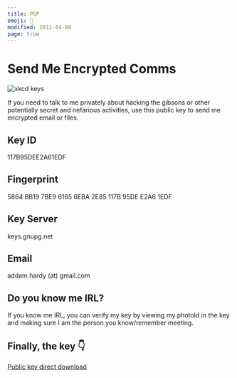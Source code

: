 ```yaml
---
title: PGP
emoji: 🔐
modified: 2012-04-08
page: true
---
```


# Send Me Encrypted Comms

![xkcd keys](http://imgs.xkcd.com/comics/responsible_behavior.png)

If you need to talk to me privately about hacking the gibsons or other potentially secret and nefarious activities, use this public key to send me encrypted email or files.

## Key ID

117B95DEE2A61EDF

## Fingerprint

5864 BB19 7BE9 6165 6EBA 2E85 117B 95DE E2A6 1EDF

## Key Server

keys.gnupg.net

## Email

addam.hardy (at) gmail.com

## Do you know me IRL?

If you know me IRL, you can verify my key by viewing my photoId in the key and making sure I am the person you know/remember meeting.

## Finally, the key 👇

[Public key direct download](https://gist.github.com/addamh/6913348/raw/59c8653fdd9b5f86101a48ab9d55c5b2e8e687fc/addam-hardy.pub)